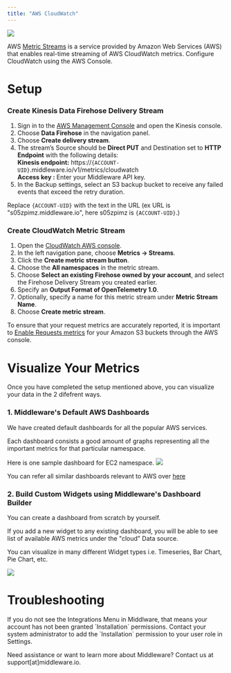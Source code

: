 ```yaml
---
title: "AWS CloudWatch"
---
```


![](/images/aws/kinesis-middleware.png)

AWS [Metric Streams](https://docs.aws.amazon.com/AmazonCloudWatch/latest/monitoring/CloudWatch-Metric-Streams.html) is a service provided by Amazon Web Services (AWS) that enables real-time streaming of AWS CloudWatch metrics. Configure CloudWatch using the AWS Console.

# Setup

### Create Kinesis Data Firehose Delivery Stream

1.  Sign in to the [AWS Management Console](https://console.aws.amazon.com/kinesis) and open the Kinesis console.
2.  Choose **Data Firehose** in the navigation panel.
3.  Choose **Create delivery stream**.
4.  The stream’s Source should be **Direct PUT** and Destination set to **HTTP Endpoint** with the following details:  
    **Kinesis endpoint:** https://`{ACCOUNT-UID}`.middleware.io/v1/metrics/cloudwatch  
    **Access key :** Enter your Middleware API key.
5.  In the Backup settings, select an S3 backup bucket to receive any failed events that exceed the retry duration.

<Note> Replace `{ACCOUNT-UID}` with the text in the URL (ex URL is "s05zpimz.middleware.io", here s05zpimz is `{ACCOUNT-UID}`.) </Note>

### Create CloudWatch Metric Stream

1.  Open the [CloudWatch AWS console](https://console.aws.amazon.com/cloudwatch).
2.  In the left navigation pane, choose **Metrics → Streams**.
3.  Click the **Create metric stream button**.
4.  Choose the **All namespaces** in the metric stream.
5.  Choose **Select an existing Firehose owned by your account**, and select the Firehose Delivery Stream you created earlier.
6.  Specify an **Output Format of OpenTelemetry 1.0**.
7.  Optionally, specify a name for this metric stream under **Metric Stream Name**.
8.  Choose **Create metric stream**.

<Note> To ensure that your request metrics are accurately reported, it is important to [Enable Requests metrics](https://docs.aws.amazon.com/AmazonS3/latest/userguide/cloudwatch-monitoring.html) for your Amazon S3 buckets through the AWS console. </Note>

# Visualize Your Metrics

Once you have completed the setup mentioned above, you can visualize your data in the 2 difefrent ways.

### 1. Middleware's Default AWS Dashboards

We have created default dashboards for all the popular AWS services.

Each dashboard consists a good amount of graphs representing all the important metrics for that particular namespace.

Here is one sample dashboard for EC2 namespace.
![](/images/aws/ec2-dashboard.png)

You can refer all similar dashboards relevant to AWS over [here](https://app.middleware.io/reports?search=AWS)

### 2. Build Custom Widgets using Middleware's Dashboard Builder

You can create a dashboard from scratch by yourself.

If you add a new widget to any existing dashboard, you will be able to see list of available AWS metrics under the "cloud" Data source.

You can visualize in many different Widget types i.e. Timeseries, Bar Chart, Pie Chart, etc.

![](/images/aws/aws-metrics-widget.png)

# Troubleshooting

<Accordion title="Missing Integrations Menu">
  If you do not see the Integrations Menu in Middlware, that means your account has not been granted `Installation` permissions. Contact your system administrator to add the `Installation` permission to your user role in Settings.
</Accordion>

<Note> Need assistance or want to learn more about Middleware? Contact us at support[at]middleware.io. </Note>

